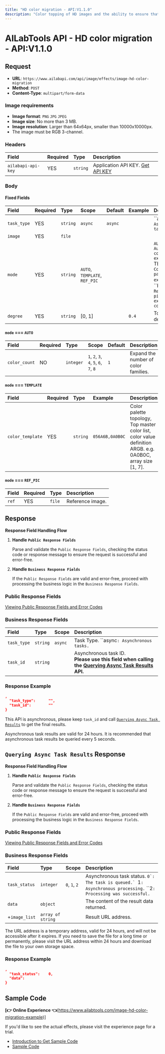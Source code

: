 ```yaml
---
title: "HD color migration - API:V1.1.0"
description: "Color topping of HD images and the ability to ensure that the color of the portrait portion does not change."
---
```


# AILabTools API - HD color migration - API:V1.1.0

## Request

- **URL**: `https://www.ailabapi.com/api/image/effects/image-hd-color-migration`
- **Method**: `POST`
- **Content-Type**: `multipart/form-data`

### Image requirements

- **Image format**: `PNG` `JPG` `JPEG`
- **Image size**: No more than 3 MB.
- **Image resolution**: Larger than 64x64px, smaller than 10000x10000px.
- The image must be RGB 3-channel.

### Headers

| Field              | Required | Type     | Description                                        |
|:-------------------|:---------|:---------|:---------------------------------------------------|
| `ailabapi-api-key` | YES      | `string` | Application API KEY. [Get API KEY](/docs/get-api-key) |

### Body

#### Fixed Fields

| Field       | Required | Type     | Scope                                                  | Default | Example | Description                                                                                                                                                            |
|:------------|:---------|:---------|:-------------------------------------------------------|:--------|:--------|:-----------------------------------------------------------------------------------------------------------------------------------------------------------------------|
| `task_type` | YES      | `string` | ``async`` | `async` |         | ``async`: Asynchronous tasks.` |
| `image`     | YES      | `file`   |                                                        |         |         |                                                                                                                                                                        |
| `mode`      | YES      | `string` | ``AUTO``, ``TEMPLATE``, ``REF_PIC`` |         |         | ``AUTO`: Automatic color extension.`, ``TEMPLATE`: Color palette extension.`, ``REF_PIC`: Reference picture extension color.` |
| `degree`    | YES      | `string` | [0, 1]                                                 |         | `0.4`   | Top color degree.                                                                                                                                                      |

#### `mode` === `AUTO`

| Field         | Required | Type      | Scope                                                                                                   | Default | Description                          |
|:--------------|:---------|:----------|:--------------------------------------------------------------------------------------------------------|:--------|:-------------------------------------|
| `color_count` | NO       | `integer` | ``1``, ``2``, ``3``, ``4``, ``5``, ``6``, ``7``, ``8`` | `1`     | Expand the number of color families. |

#### `mode` === `TEMPLATE`

| Field            | Required | Type     | Example         | Description                                                                                                 |
|:-----------------|:---------|:---------|:----------------|:------------------------------------------------------------------------------------------------------------|
| `color_template` | YES      | `string` | `056A6B,0A0B0C` | Color palette topology, Top master color list, color value definition ARGB. e.g. 0A0B0C, array size [1, 7]. |

#### `mode` === `REF_PIC`

| Field | Required | Type   | Description      |
|:------|:---------|:-------|:-----------------|
| `ref` | YES      | `file` | Reference image. |

## Response

**Response Field Handling Flow**

1. **Handle `Public Response Fields`**

   Parse and validate the `Public Response Fields`, checking the status code or response message to ensure the request is successful and error-free.

2. **Handle `Business Response Fields`**

   If the `Public Response Fields` are valid and error-free, proceed with processing the business logic in the `Business Response Fields`.

### Public Response Fields

<a href="/docs/response-description" target="_blank">Viewing Public Response Fields and Error Codes</a>

### Business Response Fields

| Field       | Type     | Scope            | Description                                                                                                                                   |
|:------------|:---------|:-----------------|:----------------------------------------------------------------------------------------------------------------------------------------------|
| `task_type` | `string` | ``async`` | Task Type. ``async`: Asynchronous tasks.`                                                                                              |
| `task_id`   | `string` |                  | Asynchronous task ID. <br/>**Please use this field when calling the [Querying Async Task Results](ai-common/async-task-results/api) API.** |

### Response Example

```json
,
  "task_type":      "",
  "task_id":        ""
}
```

This API is asynchronous, please keep `task_id` and call [`Querying Async Task Results`](ai-common/async-task-results/api) to get the final results.

Asynchronous task results are valid for 24 hours. It is recommended that asynchronous task results be queried every 5 seconds.

## `Querying Async Task Results` Response

**Response Field Handling Flow**

1. **Handle `Public Response Fields`**

   Parse and validate the `Public Response Fields`, checking the status code or response message to ensure the request is successful and error-free.

2. **Handle `Business Response Fields`**

   If the `Public Response Fields` are valid and error-free, proceed with processing the business logic in the `Business Response Fields`.

### Public Response Fields

<a href="/docs/response-description" target="_blank">Viewing Public Response Fields and Error Codes</a>

### Business Response Fields

| Field         | Type              | Scope                                  | Description                                                                                                                                 |
|:--------------|:------------------|:---------------------------------------|:--------------------------------------------------------------------------------------------------------------------------------------------|
| `task_status` | `integer`         | ``0``, ``1``, ``2`` | Asynchronous task status. ``0`: The task is queued.` ``1`: Asynchronous processing.` ``2`: Processing was successful.` |
| `data`        | `object`          |                                        | The content of the result data returned.                                                                                                    |
| +`image_list` | `array of string` |                                        | Result URL address.                                                                                                                         |

The URL address is a temporary address, valid for 24 hours, and will not be accessible after it expires. If you need to save the file for a long time or permanently, please visit the URL address within 24 hours and download the file to your own storage space.

### Response Example

```json
,
  "task_status":    0,
  "data":           
}
```

## Sample Code

**[👉 Online Experience 👈**(https://www.ailabtools.com/image-hd-color-migration-example)]

If you'd like to see the actual effects, please visit the experience page for a trial.

- [Introduction to Get Sample Code](get-sample-code)
- [Sample Code][PostmanURL]

[PostmanURL]: https://documenter.getpostman.com/view/26387069/2s93JxqgHE#4c8a1b3e-3702-4d30-8846-bc77b48ebe3e